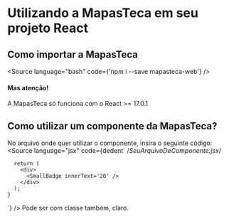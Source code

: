 
<Meta title="Intro/Como usar?" />

# Utilizando a MapasTeca em seu projeto React

## Como importar a MapasTeca
<Source
  language="bash"
  code={'npm i --save mapasteca-web'}
/>

#### Mas atenção!
A MapasTeca só funciona com o React >= 17.0.1

## Como utilizar um componente da MapasTeca?

No arquivo onde quer utilizar o componente, insira o seguinte código:
<Source
  language="jsx"
  code={dedent`
    /*SeuArquivoDeComponente.jsx*/
    
    
      return (
        <div>
          <SmallBadge innerText='20' />
        </div>
      );
    }
  `}
/>
Pode ser com classe também, claro.
